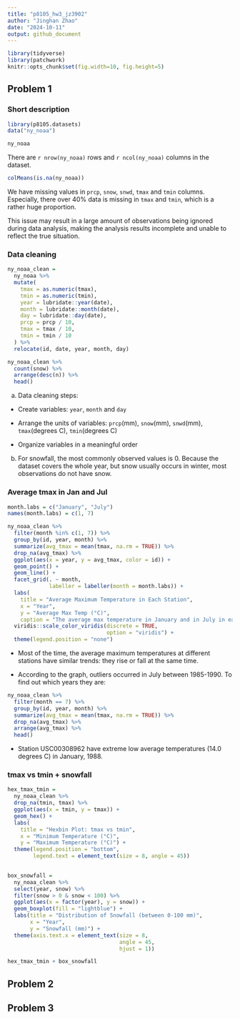 ```yaml
---
title: "p8105_hw3_jz3902"
author: "Jinghan Zhao"
date: "2024-10-11"
output: github_document
---
```


```r
library(tidyverse)
library(patchwork)
knitr::opts_chunk$set(fig.width=10, fig.height=5)
```

## Problem 1

### Short description

```r
library(p8105.datasets)
data("ny_noaa")

ny_noaa
```

There are `r nrow(ny_noaa)` rows and `r ncol(ny_noaa)` columns in the dataset.

```r
colMeans(is.na(ny_noaa))
```

We have missing values in `prcp`, `snow`, `snwd`, `tmax` and `tmin` columns. Especially, there over 40% data is missing in `tmax` and `tmin`, which is a rather huge proportion. 

This issue may result in a large amount of observations being ignored during data analysis, making the analysis results incomplete and unable to reflect the true situation.


### Data cleaning

```r
ny_noaa_clean = 
  ny_noaa %>% 
  mutate(
    tmax = as.numeric(tmax),
    tmin = as.numeric(tmin),
    year = lubridate::year(date),
    month = lubridate::month(date),
    day = lubridate::day(date),
    prcp = prcp / 10,
    tmax = tmax / 10,
    tmin = tmin / 10
  ) %>% 
  relocate(id, date, year, month, day)

ny_noaa_clean %>% 
  count(snow) %>% 
  arrange(desc(n)) %>% 
  head()
```

a) Data cleaning steps:

* Create variables: `year`, `month` and `day`

* Arrange the units of variables: `prcp`(mm), `snow`(mm), `snwd`(mm), `tmax`(degrees C), `tmin`(degrees C)

* Organize variables in a meaningful order

b) For snowfall, the most commonly observed values is 0. Because the dataset covers the whole year, but snow usually occurs in winter, most observations do not have snow.


### Average tmax in Jan and Jul

```r
month.labs = c("January", "July")
names(month.labs) = c(1, 7)

ny_noaa_clean %>% 
  filter(month %in% c(1, 7)) %>%
  group_by(id, year, month) %>% 
  summarize(avg_tmax = mean(tmax, na.rm = TRUE)) %>% 
  drop_na(avg_tmax) %>% 
  ggplot(aes(x = year, y = avg_tmax, color = id)) +
  geom_point() +
  geom_line() +
  facet_grid(. ~ month, 
             labeller = labeller(month = month.labs)) +
  labs(
    title = "Average Maximum Temperature in Each Station",
    x = "Year",
    y = "Average Max Temp (°C)",
    caption = "The average max temperature in January and in July in each station across years.") +
  viridis::scale_color_viridis(discrete = TRUE,
                               option = "viridis") +
  theme(legend.position = "none")
```

* Most of the time, the average maximum temperatures at different stations have similar trends: they rise or fall at the same time. 

* According to the graph, outliers occurred in July between 1985-1990. To find out which years they are:

```r
ny_noaa_clean %>% 
  filter(month == 7) %>%
  group_by(id, year, month) %>% 
  summarize(avg_tmax = mean(tmax, na.rm = TRUE)) %>% 
  drop_na(avg_tmax) %>% 
  arrange(avg_tmax) %>% 
  head()
```

* Station USC00308962 have extreme low average temperatures (14.0 degrees C) in January, 1988.


### tmax vs tmin + snowfall

```r
hex_tmax_tmin = 
  ny_noaa_clean %>% 
  drop_na(tmin, tmax) %>% 
  ggplot(aes(x = tmin, y = tmax)) +
  geom_hex() +
  labs(
    title = "Hexbin Plot: tmax vs tmin",
    x = "Minimum Temperature (°C)",
    y = "Maximum Temperature (°C)") +
  theme(legend.position = "bottom",
        legend.text = element_text(size = 8, angle = 45))
  

box_snowfall = 
  ny_noaa_clean %>% 
  select(year, snow) %>% 
  filter(snow > 0 & snow < 100) %>% 
  ggplot(aes(x = factor(year), y = snow)) +
  geom_boxplot(fill = "lightblue") +
  labs(title = "Distribution of Snowfall (between 0-100 mm)",
       x = "Year",
       y = "Snowfall (mm)") +
  theme(axis.text.x = element_text(size = 8,
                                   angle = 45, 
                                   hjust = 1))

hex_tmax_tmin + box_snowfall
```




## Problem 2



## Problem 3

